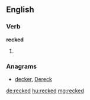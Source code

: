 ==English==

===Verb===
'''recked'''

# {{en-past of|reck}}

===Anagrams===
* [[decker#English|decker]], [[Dereck#English|Dereck]]

[[de:recked]]
[[hu:recked]]
[[mg:recked]]